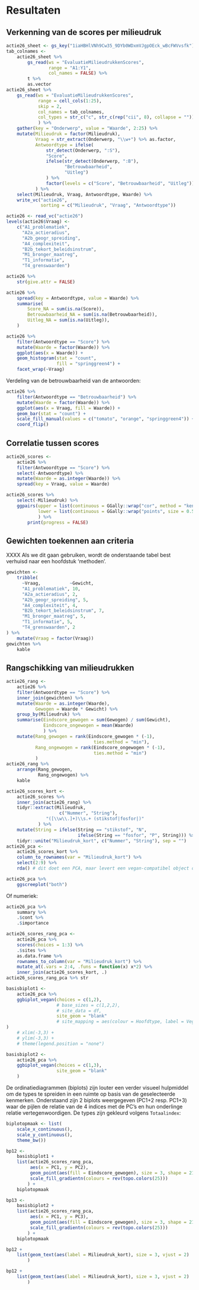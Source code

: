 # Resultaten

## Verkenning van de scores per milieudruk

```r
actie26_sheet <- gs_key("1iaHBHlVNh9Cw35_9DYb0WDxmVJgpOEck_wBcFWVvsfk")
tab_colnames <- 
    actie26_sheet %>% 
        gs_read(ws = "EvaluatieMilieudrukkenScores",
                range = "A1:Y1",
                col_names = FALSE) %>% 
        t %>% 
        as.vector
actie26_sheet %>% 
    gs_read(ws = "EvaluatieMilieudrukkenScores",
            range = cell_cols(1:25),
            skip = 2,
            col_names = tab_colnames,
            col_types = str_c("c", str_c(rep("cii", 8), collapse = ""))
            ) %>% 
    gather(key = "Onderwerp", value = "Waarde", 2:25) %>% 
    mutate(Milieudruk = factor(Milieudruk),
           Vraag = str_extract(Onderwerp, "\\w+") %>% as.factor,
           Antwoordtype = ifelse(
               str_detect(Onderwerp, ":S"),
               "Score",
               ifelse(str_detect(Onderwerp, ":B"), 
                      "Betrouwbaarheid",
                      "Uitleg")
               ) %>% 
               factor(levels = c("Score", "Betrouwbaarheid", "Uitleg"))
           ) %>%
    select(Milieudruk, Vraag, Antwoordtype, Waarde) %>% 
    write_vc("actie26", 
             sorting = c("Milieudruk", "Vraag", "Antwoordtype"))
```

```r
actie26 <- read_vc("actie26")
levels(actie26$Vraag) <- 
    c("A1_problematiek",
      "A2a_actieradius",
      "A2b_geogr_spreiding",
      "A4_complexiteit",
      "B2b_tekort_beleidsinstrum",
      "M1_bronger_maatreg",
      "T1_informatie",
      "T4_grenswaarden")
```



```r
actie26 %>% 
    str(give.attr = FALSE)
```

```r
actie26 %>% 
    spread(key = Antwoordtype, value = Waarde) %>% 
    summarise(
        Score_NA = sum(is.na(Score)),
        Betrouwbaarheid_NA = sum(is.na(Betrouwbaarheid)),
        Uitleg_NA = sum(is.na(Uitleg)),
    )
```



```r
actie26 %>% 
    filter(Antwoordtype == "Score") %>% 
    mutate(Waarde = factor(Waarde)) %>% 
    ggplot(aes(x = Waarde)) +
    geom_histogram(stat = "count", 
                   fill = "springgreen4") +
    facet_wrap(~Vraag)
```

Verdeling van de betrouwbaarheid van de antwoorden:

```r
actie26 %>% 
    filter(Antwoordtype == "Betrouwbaarheid") %>% 
    mutate(Waarde = factor(Waarde)) %>% 
    ggplot(aes(x = Vraag, fill = Waarde)) +
    geom_bar(stat = "count") +
    scale_fill_manual(values = c("tomato", "orange", "springgreen4")) +
    coord_flip()
```


## Correlatie tussen scores

```r
actie26_scores <- 
    actie26 %>% 
    filter(Antwoordtype == "Score") %>% 
    select(-Antwoordtype) %>% 
    mutate(Waarde = as.integer(Waarde)) %>% 
    spread(key = Vraag, value = Waarde)
```

```r
actie26_scores %>% 
    select(-Milieudruk) %>% 
    ggpairs(upper = list(continuous = GGally::wrap("cor", method = "kendall")),
            lower = list(continuous = GGally::wrap("points", size = 0.5, alpha = 0.25))
            ) %>% 
        print(progress = FALSE)
```

## Gewichten toekennen aan criteria

XXXX Als we dit gaan gebruiken, wordt de onderstaande tabel best verhuisd naar een hoofdstuk 'methoden'.

```r
gewichten <- 
    tribble(
      ~Vraag,           ~Gewicht,
      "A1_problematiek", 10,
      "A2a_actieradius", 2,
      "A2b_geogr_spreiding", 5,
      "A4_complexiteit", 4,
      "B2b_tekort_beleidsinstrum", 7,
      "M1_bronger_maatreg", 5,
      "T1_informatie", 5,
      "T4_grenswaarden", 2
) %>% 
    mutate(Vraag = factor(Vraag))
gewichten %>% 
    kable
```


## Rangschikking van milieudrukken

```r
actie26_rang <- 
    actie26 %>% 
    filter(Antwoordtype == "Score") %>% 
    inner_join(gewichten) %>% 
    mutate(Waarde = as.integer(Waarde),
           Gewogen = Waarde * Gewicht) %>%  
    group_by(Milieudruk) %>% 
    summarise(Eindscore_gewogen = sum(Gewogen) / sum(Gewicht),
              Eindscore_ongewogen = mean(Waarde)
              ) %>% 
    mutate(Rang_gewogen = rank(Eindscore_gewogen * (-1), 
                                 ties.method = "min"),
           Rang_ongewogen = rank(Eindscore_ongewogen * (-1), 
                                 ties.method = "min")
           )
actie26_rang %>% 
    arrange(Rang_gewogen, 
            Rang_ongewogen) %>% 
    kable
```

```r
actie26_scores_kort <- 
    actie26_scores %>% 
    inner_join(actie26_rang) %>% 
    tidyr::extract(Milieudruk,
                    c("Nummer", "String"),
               "([\\w\\.]+)\\s.+ (stikstof|fosfor|)"
            ) %>% 
    mutate(String = ifelse(String == "stikstof", "N",
                           ifelse(String == "fosfor", "P", String))) %>% 
    tidyr::unite("Milieudruk_kort", c("Nummer", "String"), sep = "")
actie26_pca <- 
    actie26_scores_kort %>% 
    column_to_rownames(var = "Milieudruk_kort") %>% 
    select(2:9) %>% 
    rda() # dit doet een PCA, maar levert een vegan-compatibel object op (prcomp-functie niet)
```

```r
actie26_pca %>% 
    ggscreeplot("both")
```

Of numeriek:

```r
actie26_pca %>% 
    summary %>% 
    .$cont %>% 
    .$importance
```



```r
actie26_scores_rang_pca <- 
    actie26_pca %>% 
    scores(choices = 1:3) %>% 
    .$sites %>% 
    as.data.frame %>% 
    rownames_to_column(var = "Milieudruk_kort") %>% 
    mutate_at(.vars = 2:4, .funs = function(x) x*2) %>% 
    inner_join(actie26_scores_kort, .)
actie26_scores_rang_pca %>% str
```


```r
basisbiplot1 <- 
    actie26_pca %>% 
    ggbiplot_vegan(choices = c(1,2),
                   # base_sizes = c(1,2,2),
                   # site_data = df,
                   site_geom = "blank"
                   # site_mapping = aes(colour = Hoofdtype, label = Vegcode)
) 
    # xlim(-3,3) +
    # ylim(-3,3) +
    # theme(legend.position = "none")

basisbiplot2 <- 
    actie26_pca %>% 
    ggbiplot_vegan(choices = c(1,3),
                   site_geom = "blank"
    )
```




De ordinatiediagrammen (biplots) zijn louter een verder visueel hulpmiddel om de types te spreiden in een ruimte op basis van de geselecteerde kenmerken. Onderstaand zijn 2 biplots weergegeven (PC1+2 resp. PC1+3) waar de pijlen de relatie van de 4 indices met de PC's en hun onderlinge relatie vertegenwoordigen. De types zijn gekleurd volgens `Totaalindex`:

```r
biplotopmaak <- list(
    scale_x_continuous(),
    scale_y_continuous(), 
    theme_bw())

bp12 <- 
    basisbiplot1 +
    list(actie26_scores_rang_pca,
         aes(x = PC1, y = PC2),
         geom_point(aes(fill = Eindscore_gewogen), size = 3, shape = 21),
         scale_fill_gradientn(colours = rev(topo.colors(25)))
        ) +
    biplotopmaak

bp13 <- 
    basisbiplot2 +
    list(actie26_scores_rang_pca,
         aes(x = PC1, y = PC3),
         geom_point(aes(fill = Eindscore_gewogen), size = 3, shape = 21),
         scale_fill_gradientn(colours = rev(topo.colors(25)))
        ) +
    biplotopmaak
```



```r
bp12 +
    list(geom_text(aes(label = Milieudruk_kort), size = 3, vjust = 2)
        )
```


```r
bp12 +
    list(geom_text(aes(label = Milieudruk_kort), size = 3, vjust = 2)
        )
```





